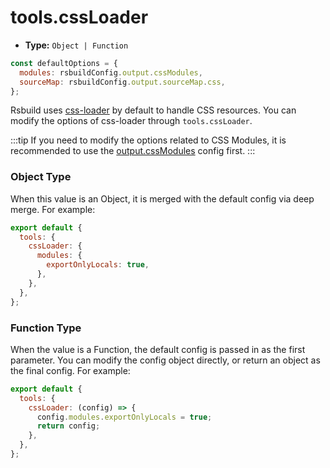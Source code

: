 # tools.cssLoader

- **Type:** `Object | Function`

```js
const defaultOptions = {
  modules: rsbuildConfig.output.cssModules,
  sourceMap: rsbuildConfig.output.sourceMap.css,
};
```

Rsbuild uses [css-loader](https://github.com/webpack-contrib/css-loader) by default to handle CSS resources. You can modify the options of css-loader through `tools.cssLoader`.

:::tip
If you need to modify the options related to CSS Modules, it is recommended to use the [output.cssModules](/config/output/css-modules) config first.
:::

### Object Type

When this value is an Object, it is merged with the default config via deep merge. For example:

```js
export default {
  tools: {
    cssLoader: {
      modules: {
        exportOnlyLocals: true,
      },
    },
  },
};
```

### Function Type

When the value is a Function, the default config is passed in as the first parameter. You can modify the config object directly, or return an object as the final config. For example:

```js
export default {
  tools: {
    cssLoader: (config) => {
      config.modules.exportOnlyLocals = true;
      return config;
    },
  },
};
```
